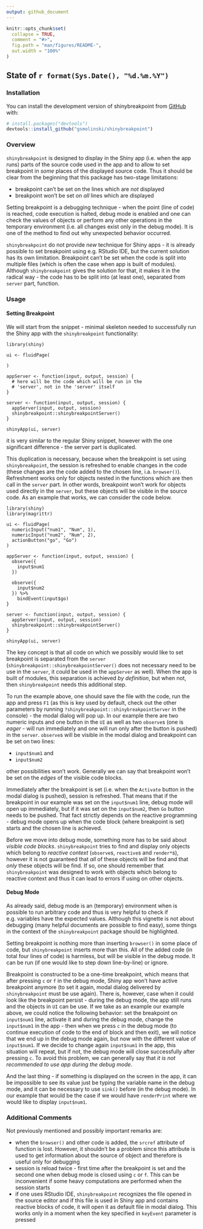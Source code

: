```yaml
---
output: github_document
---
```


<!-- README.md is generated from README.Rmd. Please edit that file -->

```r
knitr::opts_chunk$set(
  collapse = TRUE,
  comment = "#>",
  fig.path = "man/figures/README-",
  out.width = "100%"
)
```

## State of `r format(Sys.Date(), "%d.%m.%Y")`

<!-- badges: start -->
<!-- badges: end -->

### Installation

You can install the development version of shinybreakpoint from [GitHub](https://github.com/) with:

``` r
# install.packages("devtools")
devtools::install_github("gsmolinski/shinybreakpoint")
```

### Overview

`shinybreakpoint` is designed to display in the Shiny app (i.e. when the app runs) parts of the source code used in the app and to allow to set breakpoint in *some* places of the displayed source code. Thus it should be clear from the beginning that this package has two-stage limitations:

-   breakpoint can't be set on the lines which are *not* displayed
-   breakpoint won't be set on *all* lines which are displayed

Setting breakpoint is a debugging technique - when the point (line of code) is reached, code execution is halted, debug mode is enabled and one can check the values of objects or perform any other operations in the temporary environment (i.e. all changes exist only in the debug mode). It is one of the method to find out why unexpected behavior occurred.

`shinybreakpoint` do not provide *new* technique for Shiny apps - it is already possible to set breakpoint using e.g. RStudio IDE, but the current solution has its own limitation. Breakpoint can't be set when the code is split into multiple files (which is often the case when app is built of modules). Although `shinybreakpoint` gives the solution for that, it makes it in the radical way - the code has to be split into (at least one), separated from `server` part, function.

### Usage

#### Setting Breakpoint

We will start from the snippet - minimal skeleton needed to successfully run the Shiny app with the `shinybreakpoint` functionality:

    library(shiny)

    ui <- fluidPage(
      
    )

    appServer <- function(input, output, session) {
      # here will be the code which will be run in the
      # 'server', not in the 'server' itself
    }

    server <- function(input, output, session) {
      appServer(input, output, session)
      shinybreakpoint::shinybreakpointServer()
    }

    shinyApp(ui, server)

it is very similar to the regular Shiny snippet, however with the one significant difference - the server part is duplicated.

This duplication is necessary, because when the breakpoint is set using `shinybreakpoint`, the session is refreshed to enable changes in the code (these changes are the code added to the chosen line, i.a. `browser()`). Refreshment works only for objects nested in the functions which are then call in the `server` part. In other words, breakpoint won't work for objects used directly in the `server`, but these objects will be visible in the source code. As an example that works, we can consider the code below.

    library(shiny)
    library(magrittr)

    ui <- fluidPage(
      numericInput("num1", "Num", 1),
      numericInput("num2", "Num", 2),
      actionButton("go", "Go")
    )

    appServer <- function(input, output, session) {
      observe({
        input$num1
      })
      
      observe({
        input$num2
      }) %>% 
        bindEvent(input$go)
    }

    server <- function(input, output, session) {
      appServer(input, output, session)
      shinybreakpoint::shinybreakpointServer()
    }

    shinyApp(ui, server)

The key concept is that all code on which we possibly would like to set breakpoint is separated from the `server` (`shinybreakpoint::shinybreakpointServer()` does not necessary need to be use in the `server`, it could be used in the `appServer` as well). When the app is built of modules, this separation is achieved *by definition*, but when not, then `shinybreakpoint` needs this additional step.

To run the example above, one should save the file with the code, run the app and press `F1` (as this is key used by default, check out the other parameters by running `?shinybreakpoint::shinybreakpointServer` in the console) - the modal dialog will pop up. In our example there are two numeric inputs and one button in the `UI` as well as two `observe`s (one is *eager* - will run immediately and one will run only after the button is pushed) in the `server`. `observe`s will be visible in the modal dialog and breakpoint can be set on two lines:

-   `input$num1` and
-   `input$num2`

other possibilities won't work. Generally we can say that breakpoint won't be set on the *edges* of the visible code blocks.

Immediately after the breakpoint is set (i.e. when the `Activate` button in the modal dialog is pushed), session is refreshed. That means that if the breakpoint in our example was set on the `input$num1` line, debug mode will open up immediately, but if it was set on the `input$num2`, then `Go` button needs to be pushed. That fact strictly depends on the reactive programming - debug mode opens up when the code block (where breakpoint is set) starts and the chosen line is achieved.

Before we move into debug mode, something more has to be said about *visible code blocks*. `shinybreakpoint` tries to find and display only objects which belong to *reactive context* (`observe`s, `reactive`s and `render*`s), however it is not guaranteed that *all* of these objects will be find and that *only* these objects will be find. If so, one should remember that `shinybreakpoint` was designed to work with objects which belong to reactive context and thus it can lead to errors if using on other objects.

#### Debug Mode

As already said, debug mode is an (temporary) environment when is possible to run arbitrary code and thus is very helpful to check if e.g. variables have the expected values. Although this vignette is not about debugging (many helpful documents are possible to find easy), some things in the context of the `shinybreakpoint` package should be highlighted.

Setting breakpoint is nothing more than inserting `browser()` in some place of code, but `shinybreakpoint` inserts more than this. All of the added code (in total four lines of code) is harmless, but will be visible in the debug mode. It can be run (if one would like to step down line-by-line) or ignore.

Breakpoint is constructed to be a one-time breakpoint, which means that after pressing `c` or `f` in the debug mode, Shiny app won't have active breakpoint anymore (to set it again, modal dialog delivered by `shinybreakpoint` must be use again). There is, however, case when it could look like the breakpoint persist - during the debug mode, the app still runs and the objects in `UI` can be use. If we take as an example our example above, we could notice the following behavior: set the breakpoint on `input$num1` line, activate it and during the debug mode, change the `input$num1` in the app - then when we press `c` in the debug mode (to continue execution of code to the end of block and then exit), we will notice that we end up in the debug mode again, but now with the different value of `input$num1`. If we decide to change again `input$num1` in the app, this situation will repeat, but if not, the debug mode will close successfully after pressing `c`. To avoid this problem, we can generally say that *it is not recommended to use app during the debug mode*.

And the last thing - if something is displayed on the screen in the app, it can be impossible to see its value just be typing the variable name in the debug mode, and it can be necessary to use `sink()` before (in the debug mode). In our example that would be the case if we would have `renderPrint` where we would like to display `input$num1`.

### Additional Comments

Not previously mentioned and possibly important remarks are:

- when the `browser()` and other code is added, the `srcref` attribute of function is lost. However, it shouldn't be a problem since this attribute is used to get information about the source of object and therefore is useful only for debugging
- session is reload twice - first time after the breakpoint is set and the second one when debug mode is closed using `c` or `f`. This can be inconvenient if some heavy computations are performed when the session starts
- if one uses RStudio IDE, `shinybreakpoint` recognizes the file opened in the source editor and if this file is used in Shiny app and contains reactive blocks of code, it will open it as default file in modal dialog. This works only in a moment when the key specified in `keyEvent` parameter is pressed
